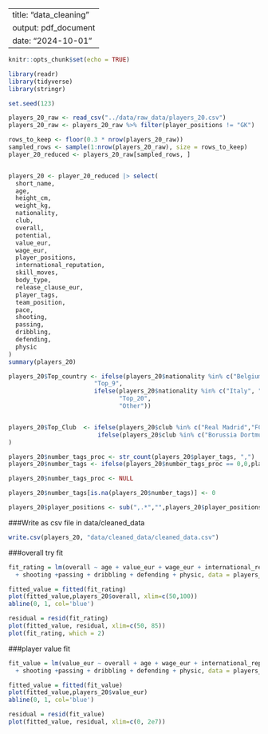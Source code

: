 
---
title: "data_cleaning"
output: pdf_document
date: "2024-10-01"
---

```r
knitr::opts_chunk$set(echo = TRUE)
```

```R
library(readr)
library(tidyverse)
library(stringr)
```

```R
set.seed(123)

players_20_raw <- read_csv("../data/raw_data/players_20.csv")
players_20_raw <- players_20_raw %>% filter(player_positions != "GK")

rows_to_keep <- floor(0.3 * nrow(players_20_raw))
sampled_rows <- sample(1:nrow(players_20_raw), size = rows_to_keep)
player_20_reduced <- players_20_raw[sampled_rows, ]


players_20 <- player_20_reduced |> select(
  short_name,
  age,
  height_cm,
  weight_kg, 
  nationality,
  club,
  overall,
  potential,
  value_eur,
  wage_eur,
  player_positions,
  international_reputation,
  skill_moves,
  body_type,
  release_clause_eur,
  player_tags,
  team_position,
  pace,
  shooting,
  passing,
  dribbling,
  defending,
  physic
)
summary(players_20)

```


```R
players_20$Top_country <- ifelse(players_20$nationality %in% c("Belgium", "France", "Brazil","England","Portugal","Spain","Argentina","Uruguay","Mexico"), 
                        "Top_9", 
                        ifelse(players_20$nationality %in% c("Italy", "Croatia","Denmark","Germany","Netherlands","Colombia","Switzerland","Chile","Wales","Poland","Senegal","Sweden"), 
                               "Top_20", 
                               "Other"))


players_20$Top_Club  <- ifelse(players_20$club %in% c("Real Madrid","FC Barcelona","Bayern Munich","Atlético Madrid","Juventus","Manchester City","Paris Saint-Germain","Liverpool","Sevilla FC","Arsenal"),"Top_10",
                         ifelse(players_20$club %in% c("Borussia Dortmund","Manchester United","Chelsea FC","FC Porto","Tottenham Hotspur","AS Roma","Napoli","Benfica","Shakhtar Donetsk","Zenit St. Petersburg"),"Top_20","other")
)

```


```R

players_20$number_tags_proc <- str_count(players_20$player_tags, ",")
players_20$number_tags <- ifelse(players_20$number_tags_proc == 0,0,players_20$number_tags_proc + 1)

players_20$number_tags_proc <- NULL

players_20$number_tags[is.na(players_20$number_tags)] <- 0

```

```R
players_20$player_positions <- sub(",.*","",players_20$player_positions)
```



###Write as csv file in data/cleaned_data
```r
write.csv(players_20, "data/cleaned_data/cleaned_data.csv")
```

###overall try fit
```R
fit_rating = lm(overall ~ age + value_eur + wage_eur + international_reputation +pace
  + shooting +passing + dribbling + defending + physic, data = players_20)

```

```R
fitted_value = fitted(fit_rating)
plot(fitted_value,players_20$overall, xlim=c(50,100))
abline(0, 1, col='blue')
```

```R
residual = resid(fit_rating)
plot(fitted_value, residual, xlim=c(50, 85))
plot(fit_rating, which = 2)
```

###player value fit
```R
fit_value = lm(value_eur ~ overall + age + wage_eur + international_reputation +pace
  + shooting +passing + dribbling + defending + physic, data = players_20)

fitted_value = fitted(fit_value)
plot(fitted_value,players_20$value_eur)
abline(0, 1, col='blue')
```

```R
residual = resid(fit_value)
plot(fitted_value, residual, xlim=c(0, 2e7))

```
